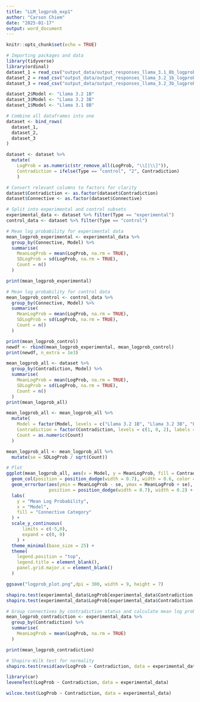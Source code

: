```yaml
---
title: "LLM_logprob_exp1"
author: "Carson Chiem"
date: "2025-01-17"
output: word_document
---
```


```r
knitr::opts_chunk$set(echo = TRUE)

```

```r
# Importing packages and data
library(tidyverse)
library(ordinal)
dataset_1 = read_csv("output_data/output_responses_llama_3.1_8b_logprob_exp1.csv")
dataset_2 = read_csv("output_data/output_responses_llama_3.2_1b_logprob_exp1.csv")
dataset_3 = read_csv("output_data/output_responses_llama_3.2_3b_logprob_exp1.csv")

dataset_2$Model <- "Llama 3.2 1B"
dataset_3$Model <- "Llama 3.2 3B"
dataset_1$Model <- "Llama 3.1 8B"

# Combine all dataframes into one
dataset <- bind_rows(
  dataset_1,
  dataset_2,
  dataset_3
)

```

```r

dataset <- dataset %>%
  mutate(
    LogProb = as.numeric(str_remove_all(LogProb, "\\[|\\]")),
    Contradiction = ifelse(Type == "control", "2", Contradiction)
    )

# Convert relevant columns to factors for clarity
dataset$Contradiction <- as.factor(dataset$Contradiction)
dataset$Connective <- as.factor(dataset$Connective)

```

```r
# Split into experimental and control subsets
experimental_data <- dataset %>% filter(Type == "experimental")
control_data <- dataset %>% filter(Type == "control")
```

```r
# Mean log probability for experimental data
mean_logprob_experimental <- experimental_data %>%
  group_by(Connective, Model) %>%
  summarise(
    MeanLogProb = mean(LogProb, na.rm = TRUE),
    SDLogProb = sd(LogProb, na.rm = TRUE),
    Count = n()
  )

print(mean_logprob_experimental)

# Mean log probability for control data
mean_logprob_control <- control_data %>%
  group_by(Connective, Model) %>%
  summarise(
    MeanLogProb = mean(LogProb, na.rm = TRUE),
    SDLogProb = sd(LogProb, na.rm = TRUE),
    Count = n()
  )

print(mean_logprob_control)
newdf <- rbind(mean_logprob_experimental, mean_logprob_control)
print(newdf, n_extra = 1e3)
```
```r
mean_logprob_all <- dataset %>%
  group_by(Contradiction, Model) %>%
  summarise(
    MeanLogProb = mean(LogProb, na.rm = TRUE),
    SDLogProb = sd(LogProb, na.rm = TRUE),
    Count = n()
  )
print(mean_logprob_all)

mean_logprob_all <- mean_logprob_all %>%
  mutate(
    Model = factor(Model, levels = c("Llama 3.2 1B", "Llama 3.2 3B", "Llama 3.1 8B")),
    Contradiction = factor(Contradiction, levels = c(1, 0, 2), labels = c(" Contradictory", "Non-Contradictory", "Control")),
    Count = as.numeric(Count)
  )

mean_logprob_all <- mean_logprob_all %>%
  mutate(se = SDLogProb / sqrt(Count))

# Plot
ggplot(mean_logprob_all, aes(x = Model, y = MeanLogProb, fill = Contradiction)) +
  geom_col(position = position_dodge(width = 0.7), width = 0.6, color = "black") +
  geom_errorbar(aes(ymin = MeanLogProb - se, ymax = MeanLogProb + se),
                position = position_dodge(width = 0.7), width = 0.2) +
  labs(
    y = "Mean Log Probability",
    x = "Model",
    fill = "Connective Category"
  ) +
  scale_y_continuous(
      limits = c(-5,0),
      expand = c(0, 0)
    ) +
  theme_minimal(base_size = 25) +
  theme(
    legend.position = "top",
    legend.title = element_blank(),
    panel.grid.major.x = element_blank()
  )

ggsave("logprob_plot.png",dpi = 300, width = 9, height = 7)
```



```r
shapiro.test(experimental_data$LogProb[experimental_data$Contradiction == 1])  # Contradictory
shapiro.test(experimental_data$LogProb[experimental_data$Contradiction == 0])  # Non-Contradictory
```

```r
# Group connectives by contradiction status and calculate mean log probabilities
mean_logprob_contradiction <- experimental_data %>%
  group_by(Contradiction) %>%
  summarise(
    MeanLogProb = mean(LogProb, na.rm = TRUE)
  )

print(mean_logprob_contradiction)

# Shapiro-Wilk test for normality
shapiro.test(resid(aov(LogProb ~ Contradiction, data = experimental_data)))

library(car)
leveneTest(LogProb ~ Contradiction, data = experimental_data)

wilcox.test(LogProb ~ Contradiction, data = experimental_data)
```

